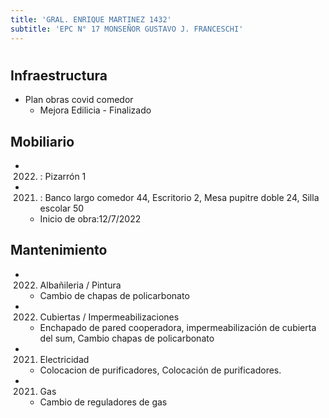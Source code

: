```yaml
---
title: 'GRAL. ENRIQUE MARTINEZ 1432'
subtitle: 'EPC N° 17 MONSEÑOR GUSTAVO J. FRANCESCHI'
---
```


#
## Infraestructura

* Plan obras covid comedor 
    + Mejora Edilicia - Finalizado 


## Mobiliario

*  (2022) : Pizarrón 1 

*  (2021) : Banco largo comedor 44, Escritorio 2, Mesa pupitre doble 24, Silla escolar 50 



    + Inicio de obra:12/7/2022 



## Mantenimiento

*  (2022) Albañileria / Pintura 
    + Cambio de chapas de policarbonato

*  (2022) Cubiertas / Impermeabilizaciones 
    + Enchapado de pared cooperadora, impermeabilización de cubierta del sum, Cambio chapas de policarbonato

*  (2021) Electricidad 
    + Colocacion de purificadores, Colocación de purificadores.

*  (2021) Gas 
    + Cambio de reguladores de gas







